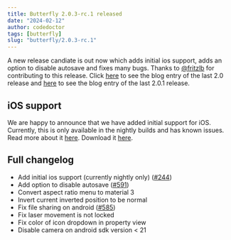 ```yaml
---
title: Butterfly 2.0.3-rc.1 released
date: "2024-02-12"
author: codedoctor
tags: [butterfly]
slug: "butterfly/2.0.3-rc.1"
---
```


A new release candiate is out now which adds initial ios support, adds an option to disable autosave and fixes many bugs. Thanks to [@fritzlb](https://github.com/fritzlb) for contributing to this release.
Click [here](/butterfly/2.0) to see the blog entry of the last 2.0 release and [here](/butterfly/2.0.1) to see the blog entry of the last 2.0.1 release.

## iOS support

We are happy to announce that we have added initial support for iOS. Currently, this is only available in the nightly builds and has known issues. Read more about it [here](https://github.com/LinwoodDev/Butterfly/issues/244).
Download it [here](https://docs.butterfly.linwood.dev/downloads/ios).

## Full changelog

* Add initial ios support (currently nightly only) ([#244](https://github.com/LinwoodDev/Butterfly/issues/244))
* Add option to disable autosave ([#591](https://github.com/LinwoodDev/Butterfly/issues/591))
* Convert aspect ratio menu to material 3
* Invert current inverted position to be normal
* Fix file sharing on android ([#585](https://github.com/LinwoodDev/Butterfly/issues/585))
* Fix laser movement is not locked
* Fix color of icon dropdown in property view
* Disable camera on android sdk version < 21
